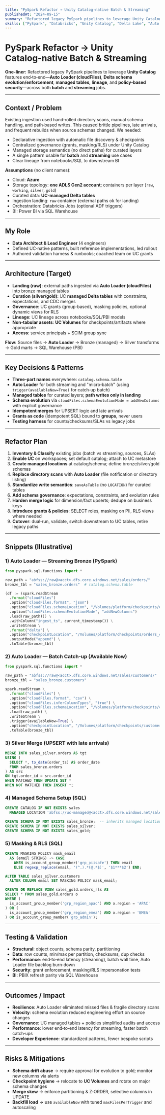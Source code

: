 ```yaml
---
title: "PySpark Refactor → Unity Catalog‑native Batch & Streaming"
publishedAt: "2024-09-15"
summary: "Refactored legacy PySpark pipelines to leverage Unity Catalog features end‑to‑end—Auto Loader (cloudFiles), Delta schema evolution/enforcement, managed tables, lineage, and policy‑based security—across both batch and streaming jobs."
skills: ["PySpark", "Databricks", "Unity Catalog", "Delta Lake", "Auto Loader", "Azure", "Data Governance", "Streaming", "Power BI", "Data Architecture"]
---
```


# PySpark Refactor → Unity Catalog‑native Batch & Streaming

**One‑liner:** Refactored legacy PySpark pipelines to leverage **Unity Catalog** features end‑to‑end—**Auto Loader (cloudFiles)**, **Delta schema evolution/enforcement**, **managed tables**, **lineage**, and **policy‑based security**—across both **batch** and **streaming** jobs.

---

## Context / Problem

Existing ingestion used hand‑rolled directory scans, manual schema handling, and path‑based writes. This caused brittle pipelines, late arrivals, and frequent rebuilds when source schemas changed. We needed:

* Declarative ingestion with automatic file discovery & checkpoints
* Centralized governance (grants, masking/RLS) under Unity Catalog
* Managed storage semantics (no direct paths) for curated layers
* A single pattern usable for **batch** and **streaming** use cases
* Clear lineage from notebooks/SQL to downstream BI

**Assumptions** (no client names):

* Cloud: **Azure**
* Storage topology: **one ADLS Gen2 account**; containers per layer (`raw`, `working`, `silver`, `gold`)
* Curated data: **UC‑managed Delta tables**
* Ingestion landing: `raw` container (external paths ok for landing)
* Orchestration: Databricks Jobs (optional ADF triggers)
* BI: Power BI via SQL Warehouse

---

## My Role

* **Data Architect & Lead Engineer** (4 engineers)
* Defined UC‑native patterns, built reference implementations, led rollout
* Authored validation harness & runbooks; coached team on UC grants

---

## Architecture (Target)

* **Landing (raw)**: external paths ingested via **Auto Loader (cloudFiles)** into bronze managed tables
* **Curation (silver/gold)**: UC **managed Delta tables** with constraints, expectations, and CDC merges
* **Governance**: UC grants (group‑based), masking policies, optional dynamic views for RLS
* **Lineage**: UC lineage across notebooks/SQL/PBI models
* **Non‑tabular assets**: **UC Volumes** for checkpoints/artifacts where appropriate
* **Access**: service principals + SCIM group sync

**Flow:** Source files → **Auto Loader** → Bronze (managed) → Silver transforms → Gold marts → SQL Warehouse (PBI)

---

## Key Decisions & Patterns

* **Three‑part names** everywhere: `catalog.schema.table`
* **Auto Loader** for both streaming and "micro‑batch" (using `trigger(availableNow=True)` for catch‑up batch)
* **Managed tables** for curated layers; **path writes only in landing**
* **Schema evolution** via `cloudFiles.schemaEvolutionMode = addNewColumns` with explicit governance
* **Idempotent merges** for UPSERT logic and late arrivals
* **Grants as code** (idempotent SQL) bound to **groups**, never users
* **Testing harness** for counts/checksums/SLAs vs legacy jobs

---

## Refactor Plan

1. **Inventory & Classify** existing jobs (batch vs streaming, sources, SLAs)
2. **Enable UC** on workspaces; set default catalog; attach to UC metastore
3. **Create managed locations** at catalog/schema; define bronze/silver/gold schemas
4. **Replace directory scans** with **Auto Loader** (file notification or directory listing)
5. **Standardize write semantics**: `saveAsTable` (no `LOCATION`) for curated tables
6. **Add schema governance**: expectations, constraints, and evolution rules
7. **Harden merge logic** for dimension/fact upserts; dedupe on business keys
8. **Introduce grants & policies**: SELECT roles, masking on PII, RLS views where needed
9. **Cutover**: dual‑run, validate, switch downstream to UC tables, retire legacy paths

---

## Snippets (Illustrative)

### 1) Auto Loader — Streaming Bronze (PySpark)

```python
from pyspark.sql.functions import *

raw_path = "abfss://raw@<acct>.dfs.core.windows.net/sales/orders/"
bronze_tbl = "sales_bronze.orders"  # catalog.schema.table

(df := (spark.readStream
  .format("cloudFiles")
  .option("cloudFiles.format", "json")
  .option("cloudFiles.schemaLocation", "/Volumes/platform/checkpoints/orders_schema")
  .option("cloudFiles.schemaEvolutionMode", "addNewColumns")
  .load(raw_path))) \
  .withColumn("ingest_ts", current_timestamp()) \
  .writeStream \
  .format("delta") \
  .option("checkpointLocation", "/Volumes/platform/checkpoints/orders_chkpt") \
  .outputMode("append") \
  .toTable(bronze_tbl)
```

### 2) Auto Loader — Batch Catch‑up (Available Now)

```python
from pyspark.sql.functions import *

raw_path = "abfss://raw@<acct>.dfs.core.windows.net/sales/customers/"
bronze_tbl = "sales_bronze.customers"

spark.readStream \
  .format("cloudFiles") \
  .option("cloudFiles.format", "csv") \
  .option("cloudFiles.inferColumnTypes", "true") \
  .option("cloudFiles.schemaLocation", "/Volumes/platform/checkpoints/customers_schema") \
  .load(raw_path) \
  .writeStream \
  .trigger(availableNow=True) \
  .option("checkpointLocation", "/Volumes/platform/checkpoints/customers_chkpt") \
  .toTable(bronze_tbl)
```

### 3) Silver Merge (UPSERT with late arrivals)

```sql
MERGE INTO sales_silver.orders AS tgt
USING (
  SELECT *, to_date(order_ts) AS order_date
  FROM sales_bronze.orders
) AS src
ON tgt.order_id = src.order_id
WHEN MATCHED THEN UPDATE SET *
WHEN NOT MATCHED THEN INSERT *;
```

### 4) Managed Schema Setup (SQL)

```sql
CREATE CATALOG IF NOT EXISTS sales
  MANAGED LOCATION 'abfss://uc-managed@<acct>.dfs.core.windows.net/sales';

CREATE SCHEMA IF NOT EXISTS sales_bronze;  -- inherits managed location
CREATE SCHEMA IF NOT EXISTS sales_silver;
CREATE SCHEMA IF NOT EXISTS sales_gold;
```

### 5) Masking & RLS (SQL)

```sql
CREATE MASKING POLICY mask_email
  AS (email STRING) -> CASE
    WHEN is_account_group_member('grp_piisafe') THEN email
    ELSE regexp_replace(email, '(^.).*(@.*$)', '$1***$2') END;

ALTER TABLE sales_silver.customers
  ALTER COLUMN email SET MASKING POLICY mask_email;

CREATE OR REPLACE VIEW sales_gold.orders_rls AS
SELECT * FROM sales_gold.orders o
WHERE (
  is_account_group_member('grp_region_apac') AND o.region = 'APAC'
) OR (
  is_account_group_member('grp_region_emea') AND o.region = 'EMEA'
) OR is_account_group_member('grp_admin');
```

---

## Testing & Validation

* **Structural**: object counts, schema parity, partitioning
* **Data**: row counts, min/max per partition, checksums, dup checks
* **Performance**: end‑to‑end latency (streaming), batch wall time, Auto Loader file backlog burn‑down
* **Security**: grant enforcement, masking/RLS impersonation tests
* **BI**: PBIX refresh parity via SQL Warehouse

---

## Outcomes / Impact

* **Resilience**: Auto Loader eliminated missed files & fragile directory scans
* **Velocity**: schema evolution reduced engineering effort on source changes
* **Governance**: UC managed tables + policies simplified audits and access
* **Performance**: lower end‑to‑end latency for streaming, faster batch catch‑ups
* **Developer Experience**: standardized patterns, fewer bespoke scripts

---

## Risks & Mitigations

* **Schema drift abuse** → require approval for evolution to gold; monitor new columns via alerts
* **Checkpoint hygiene** → relocate to **UC Volumes** and rotate on major schema changes
* **Merge skew** → enforce partitioning & Z‑ORDER, selective columns in UPDATE
* **Backfill load** → use `availableNow` with tuned `maxFilesPerTrigger` and autoscaling
